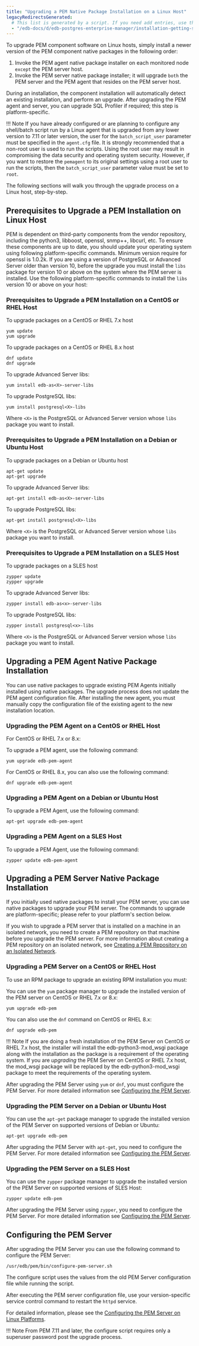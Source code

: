 ```yaml
---
title: "Upgrading a PEM Native Package Installation on a Linux Host"
legacyRedirectsGenerated:
  # This list is generated by a script. If you need add entries, use the `legacyRedirects` key.
  - "/edb-docs/d/edb-postgres-enterprise-manager/installation-getting-started/upgrade-migration-guide/8.0/upgrading_pem_installation_linux_rpm.html"
---
```


To upgrade PEM component software on Linux hosts, simply install a newer version of the PEM component native packages in the following order:

1.  Invoke the PEM agent native package installer on each monitored node `except` the PEM server host.
2.  Invoke the PEM server native package installer; it will upgrade `both` the PEM server and the PEM agent that resides on the PEM server host.

During an installation, the component installation will automatically detect an existing installation, and perform an upgrade. After upgrading the PEM agent and server, you can upgrade SQL Profiler if required; this step is platform-specific.

!!! Note
    If you have already configured or are planning to configure any shell/batch script run by a Linux agent that is upgraded from any lower version to 7.11 or later version, the user for the `batch_script_user` parameter must be specified in the `agent.cfg` file. It is strongly recommended that a non-root user is used to run the scripts. Using the root user may result in compromising the data security and operating system security. However, if you want to restore the `pemagent` to its original settings using a root user to run the scripts, then the `batch_script_user` parameter value must be set to `root`.

The following sections will walk you through the upgrade process on a Linux host, step-by-step.

## Prerequisites to Upgrade a PEM Installation on Linux Host

PEM is dependent on third-party components from the vendor repository, including the python3, libboost, openssl, snmp++, libcurl, etc. To ensure these components are up to date, you should update your operating system using following platform-specific commands. Minimum version require for openssl is 1.0.2k. If you are using a version of PostgreSQL or Advanced Server older than version 10, before the upgrade you must install the `libs` package for version 10 or above on the system where the PEM server is installed. Use the following platform-specific commands to install the `libs` version 10 or above on your host:

### Prerequisites to Upgrade a PEM Installation on a CentOS or RHEL Host

To upgrade packages on a CentOS or RHEL 7.x host

```text
yum update
yum upgrade
```

To upgrade packages on a CentOS or RHEL 8.x host

```text
dnf update
dnf upgrade
```

To upgrade Advanced Server libs:

```text
yum install edb-as<X>-server-libs
```

To upgrade PostgreSQL libs:

```text
yum install postgresql<X>-libs
```

Where `<X>` is the PostgreSQL or Advanced Server version whose `libs` package you want to install.

### Prerequisites to Upgrade a PEM Installation on a Debian or Ubuntu Host

To upgrade packages on a Debian or Ubuntu host

```text
apt-get update
apt-get upgrade
```

To upgrade Advanced Server libs:

```text
apt-get install edb-as<X>-server-libs
```

To upgrade PostgreSQL libs:

```text
apt-get install postgresql<X>-libs
```

Where `<X>` is the PostgreSQL or Advanced Server version whose `libs` package you want to install.

### Prerequisites to Upgrade a PEM Installation on a SLES Host

To upgrade packages on a SLES host

```text
zypper update
zypper upgrade
```

To upgrade Advanced Server libs:

```text
zypper install edb-as<x>-server-libs
```

To upgrade PostgreSQL libs:

```text
zypper install postgresql<x>-libs
```

Where `<X>` is the PostgreSQL or Advanced Server version whose `libs` package you want to install.

## Upgrading a PEM Agent Native Package Installation

You can use native packages to upgrade existing PEM Agents initially installed using native packages. The upgrade process does not update the PEM agent configuration file. After installing the new agent, you must manually copy the configuration file of the existing agent to the new installation location.

### Upgrading the PEM Agent on a CentOS or RHEL Host

For CentOS or RHEL 7.x or 8.x:

To upgrade a PEM agent, use the following command:

```text
yum upgrade edb-pem-agent
```

For CentOS or RHEL 8.x, you can also use the following command:

```text
dnf upgrade edb-pem-agent
```

### Upgrading a PEM Agent on a Debian or Ubuntu Host

To upgrade a PEM Agent, use the following command:

```text
apt-get upgrade edb-pem-agent
```

### Upgrading a PEM Agent on a SLES Host

To upgrade a PEM Agent, use the following command:

```text
zypper update edb-pem-agent
```

## Upgrading a PEM Server Native Package Installation

If you initially used native packages to install your PEM server, you can use native packages to upgrade your PEM server. The commands to upgrade are platform-specific; please refer to your platform's section below.

If you wish to upgrade a PEM server that is installed on a machine in an isolated network, you need to create a PEM repository on that machine before you upgrade the PEM server. For more information about creating a PEM repository on an isolated network, see [Creating a PEM Repository on an Isolated Network](https://www.enterprisedb.com/docs/pem/latest/pem_inst_guide_linux/04_installing_postgres_enterprise_manager/04_creating_pem_repository_in_isolated_network/).

### Upgrading a PEM Server on a CentOS or RHEL Host

To use an RPM package to upgrade an existing RPM installation you must:

You can use the `yum` package manager to upgrade the installed version of the PEM server on CentOS or RHEL 7.x or 8.x:

```text
yum upgrade edb-pem
```

You can also use the `dnf` command on CentOS or RHEL 8.x:

```text
dnf upgrade edb-pem
```

!!! Note
    If you are doing a fresh installation of the PEM Server on CentOS or RHEL 7.x host, the installer will install the edb-python3-mod_wsgi package along with the installation as the package is a requirement of the operating system. If you are *upgrading* the PEM Server on CentOS or RHEL 7.x host, the mod_wsgi package will be replaced by the edb-python3-mod_wsgi package to meet the requirements of the operating system.

After upgrading the PEM Server using `yum` or `dnf`, you must configure the PEM Server. For more detailed information see [Configuring the PEM Server](../01_upgrading_pem_installation/02_upgrading_pem_installation_linux_rpm/#configuring-the-pem-server).

### Upgrading the PEM Server on a Debian or Ubuntu Host

You can use the `apt-get` package manager to upgrade the installed version of the PEM Server on supported versions of Debian or Ubuntu:

```text
apt-get upgrade edb-pem
```

After upgrading the PEM Server with `apt-get`, you need to configure the PEM Server. For more detailed information see [Configuring the PEM Server](../01_upgrading_pem_installation/02_upgrading_pem_installation_linux_rpm/#configuring-the-pem-server).

### Upgrading the PEM Server on a SLES Host

You can use the `zypper` package manager to upgrade the installed version of the PEM Server on supported versions of SLES Host:

```text
zypper update edb-pem
```

After upgrading the PEM Server using `zypper`, you need to configure the PEM Server. For more detailed information see [Configuring the PEM Server](../01_upgrading_pem_installation/02_upgrading_pem_installation_linux_rpm/#configuring-the-pem-server).


## Configuring the PEM Server

After upgrading the PEM Server you can use the following command to configure the PEM Server:

```text
/usr/edb/pem/bin/configure-pem-server.sh
```

The configure script uses the values from the old PEM Server configuration file while running the script.

After executing the PEM server configuration file, use your version-specific service control command to restart the `httpd` service.

For detailed information, please see the [Configuring the PEM Server on Linux Platforms](https://www.enterprisedb.com/docs/pem/latest/pem_inst_guide_linux/04_installing_postgres_enterprise_manager/05_configuring_the_pem_server_on_linux/).

!!! Note
    From PEM 7.11 and later, the configure script requires only a superuser password post the upgrade process.